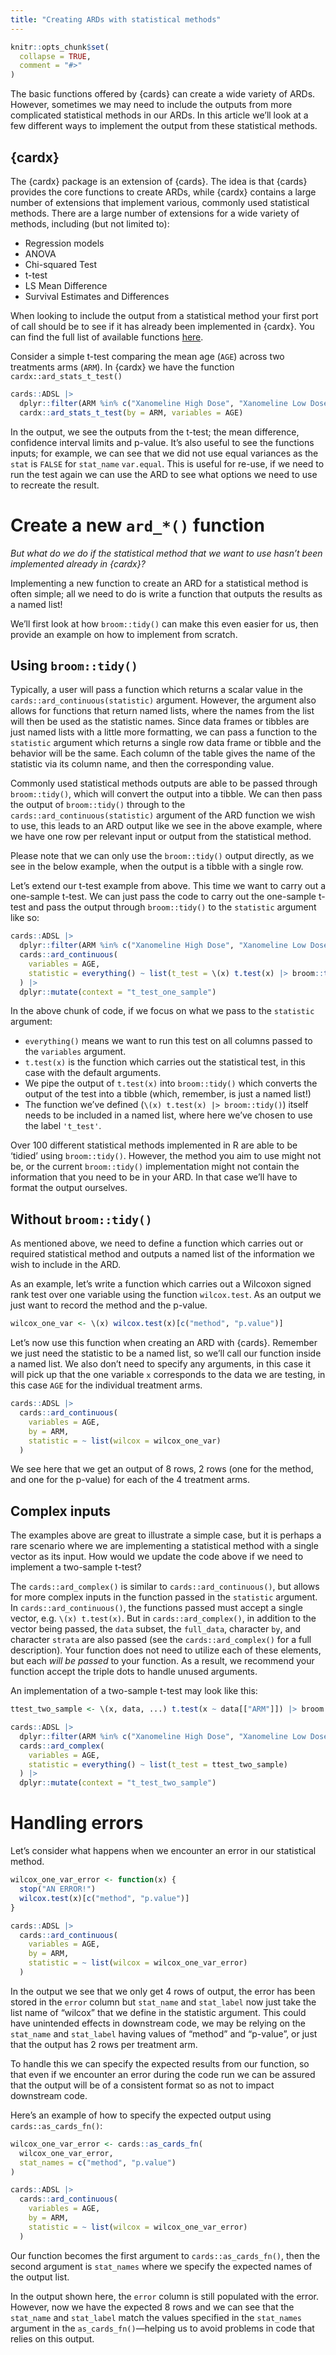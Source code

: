```yaml
---
title: "Creating ARDs with statistical methods"
---
```


```r
knitr::opts_chunk$set(
  collapse = TRUE,
  comment = "#>"
)
```

The basic functions offered by {cards} can create a wide variety of ARDs.
However, sometimes we may need to include the outputs from more complicated statistical methods in our ARDs.
In this article we'll look at a few different ways to implement the output from these statistical methods.

## {cardx}

The {cardx} package is an extension of {cards}.
The idea is that {cards} provides the core functions to create ARDs, while {cardx} contains a large number of extensions that implement various, commonly used statistical methods.
There are a large number of extensions for a wide variety of methods, including (but not limited to):

* Regression models
* ANOVA
* Chi-squared Test
* t-test
* LS Mean Difference
* Survival Estimates and Differences


When looking to include the output from a statistical method your first port of call should be to see if it has already been implemented in {cardx}.
You can find the full list of available functions [here](https://insightsengineering.github.io/cardx/main/reference/index.html).


Consider a simple t-test comparing the mean age (`AGE`) across two treatments arms (`ARM`).
In {cardx} we have the function `cardx::ard_stats_t_test()`

```r
cards::ADSL |>
  dplyr::filter(ARM %in% c("Xanomeline High Dose", "Xanomeline Low Dose")) |>
  cardx::ard_stats_t_test(by = ARM, variables = AGE)
```

In the output, we see the outputs from the t-test; the mean difference, confidence interval limits and p-value.
It's also useful to see the functions inputs; for example, we can see that we did not use equal variances as the `stat` is `FALSE` for `stat_name` `var.equal`.
This is useful for re-use, if we need to run the test again we can use the ARD to see what options we need to use to recreate the result. 

# Create a new `ard_*()` function

_But what do we do if the statistical method that we want to use hasn't been implemented already in {cardx}?_

Implementing a new function to create an ARD for a statistical method is often simple; all we need to do is write a function that outputs the results as a named list! 

We'll first look at how `broom::tidy()` can make this even easier for us, then provide an example on how to implement from scratch.

## Using `broom::tidy()`

Typically, a user will pass a function which returns a scalar value in the `cards::ard_continuous(statistic)` argument.
However, the argument also allows for functions that return named lists, where the names from the list will then be used as the statistic names.
Since data frames or tibbles are just named lists with a little more formatting, we can pass a function to the `statistic` argument which returns a single row data frame or tibble and the behavior will be the same.
Each column of the table gives the name of the statistic via its column name, and then the corresponding value. 

Commonly used statistical methods outputs are able to be passed through `broom::tidy()`, which will convert the output into a tibble.
We can then pass the output of `broom::tidy()` through to the `cards::ard_continuous(statistic)` argument of the ARD function we wish to use, this leads to an ARD output like we see in the above example, where we have one row per relevant input or output from the statistical method.

Please note that we can only use the `broom::tidy()` output directly, as we see in the below example, when the output is a tibble with a single row.

Let's extend our t-test example from above.
This time we want to carry out a one-sample t-test.
We can just pass the code to carry out the one-sample t-test and pass the output through `broom::tidy()` to the `statistic` argument like so:

```r
cards::ADSL |>
  dplyr::filter(ARM %in% c("Xanomeline High Dose", "Xanomeline Low Dose")) |>
  cards::ard_continuous(
    variables = AGE,
    statistic = everything() ~ list(t_test = \(x) t.test(x) |> broom::tidy())
  ) |>
  dplyr::mutate(context = "t_test_one_sample")
```

In the above chunk of code, if we focus on what we pass to the `statistic` argument:

* `everything()` means we want to run this test on all columns passed to the `variables` argument.
* `t.test(x)` is the function which carries out the statistical test, in this case with the default arguments.
* We pipe the output of `t.test(x)` into `broom::tidy()` which converts the output of the test into a tibble (which, remember, is just a named list!)
* The function we've defined (`\(x) t.test(x) |> broom::tidy()`) itself needs to be included in a named list, where here we've chosen to use the label `'t_test'`.

Over 100 different statistical methods implemented in R are able to be 'tidied' using `broom::tidy()`.
However, the method you aim to use might not be, or the current `broom::tidy()` implementation might not contain the information that you need to be in your ARD.
In that case we'll have to format the output ourselves.

## Without `broom::tidy()`

As mentioned above, we need to define a function which carries out or required statistical method and outputs a named list of the information we wish to include in the ARD.

As an example, let's write a function which carries out a Wilcoxon signed rank test over one variable using the function `wilcox.test`.
As an output we just want to record the method and the p-value.

```r
wilcox_one_var <- \(x) wilcox.test(x)[c("method", "p.value")]
```

Let's now use this function when creating an ARD with {cards}.
Remember we just need the statistic to be a named list, so we'll call our function inside a named list.
We also don't need to specify any arguments, in this case it will pick up that the one variable `x` corresponds to the data we are testing, in this case `AGE` for the individual treatment arms.

```r
cards::ADSL |>
  cards::ard_continuous(
    variables = AGE,
    by = ARM,
    statistic = ~ list(wilcox = wilcox_one_var)
  )
```

We see here that we get an output of 8 rows, 2 rows (one for the method, and one for the p-value) for each of the 4 treatment arms.

## Complex inputs

The examples above are great to illustrate a simple case, but it is perhaps a rare scenario where we are implementing a statistical method with a single vector as its input.
How would we update the code above if we need to implement a two-sample t-test?

The `cards::ard_complex()` is similar to `cards::ard_continuous()`, but allows for more complex inputs in the function passed in the `statistic` argument.
In `cards::ard_continuous()`, the functions passed must accept a single vector, e.g. `\(x) t.test(x)`.
But in `cards::ard_complex()`, in addition to the vector being passed, the `data` subset, the `full_data`, character `by`, and character `strata` are also passed (see the `cards::ard_complex()` for a full description). Your function does not need to utilize each of these elements, but each _will be passed_ to your function.
As a result, we recommend your function accept the triple dots to handle unused arguments.

An implementation of a two-sample t-test may look like this:

```r
ttest_two_sample <- \(x, data, ...) t.test(x ~ data[["ARM"]]) |> broom::tidy()

cards::ADSL |>
  dplyr::filter(ARM %in% c("Xanomeline High Dose", "Xanomeline Low Dose")) |>
  cards::ard_complex(
    variables = AGE,
    statistic = everything() ~ list(t_test = ttest_two_sample)
  ) |>
  dplyr::mutate(context = "t_test_two_sample")
```

# Handling errors

Let's consider what happens when we encounter an error in our statistical method.

```r
wilcox_one_var_error <- function(x) {
  stop("AN ERROR!")
  wilcox.test(x)[c("method", "p.value")]
}

cards::ADSL |>
  cards::ard_continuous(
    variables = AGE,
    by = ARM,
    statistic = ~ list(wilcox = wilcox_one_var_error)
  )
```

In the output we see that we only get 4 rows of output, the error has been stored in the `error` column but `stat_name` and `stat_label` now just take the list name of "wilcox" that we define in the statistic argument.
This could have unintended effects in downstream code, we may be relying on the `stat_name` and `stat_label` having values of "method" and "p-value", or just that the output has 2 rows per treatment arm.

To handle this we can specify the expected results from our function, so that even if we encounter an error during the code run we can be assured that the output will be of a consistent format so as not to impact downstream code.

Here's an example of how to specify the expected output using `cards::as_cards_fn()`:

```r
wilcox_one_var_error <- cards::as_cards_fn(
  wilcox_one_var_error,
  stat_names = c("method", "p.value")
)

cards::ADSL |>
  cards::ard_continuous(
    variables = AGE,
    by = ARM,
    statistic = ~ list(wilcox = wilcox_one_var_error)
  )
```

Our function becomes the first argument to `cards::as_cards_fn()`, then the second argument is `stat_names` where we specify the expected names of the output list.

In the output shown here, the `error` column is still populated with the error.
However, now we have the expected 8 rows and we can see that the `stat_name` and `stat_label` match the values specified in the `stat_names` argument in the `as_cards_fn()`---helping us to avoid problems in code that relies on this output.
